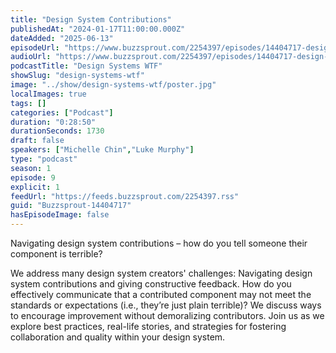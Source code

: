 ```yaml
---
title: "Design System Contributions"
publishedAt: "2024-01-17T11:00:00.000Z"
dateAdded: "2025-06-13"
episodeUrl: "https://www.buzzsprout.com/2254397/episodes/14404717-design-system-contributions.mp3"
audioUrl: "https://www.buzzsprout.com/2254397/episodes/14404717-design-system-contributions.mp3"
podcastTitle: "Design Systems WTF"
showSlug: "design-systems-wtf"
image: "../show/design-systems-wtf/poster.jpg"
localImages: true
tags: []
categories: ["Podcast"]
duration: "0:28:50"
durationSeconds: 1730
draft: false
speakers: ["Michelle Chin","Luke Murphy"]
type: "podcast"
season: 1
episode: 9
explicit: 1
feedUrl: "https://feeds.buzzsprout.com/2254397.rss"
guid: "Buzzsprout-14404717"
hasEpisodeImage: false
---
```

Navigating design system contributions – how do you tell someone their component is terrible?  

We address many design system creators' challenges: Navigating design system contributions and giving constructive feedback. How do you effectively communicate that a contributed component may not meet the standards or expectations (i.e., they’re just plain terrible)? We discuss ways to encourage improvement without demoralizing contributors. Join us as we explore best practices, real-life stories, and strategies for fostering collaboration and quality within your design system.
